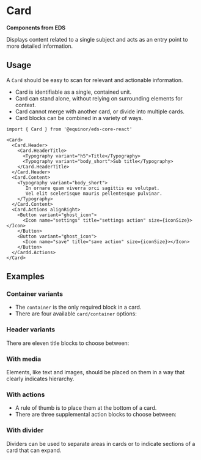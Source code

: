 
<Meta of={ComponentStories} />

# Card

**Components from EDS**

Displays content related to a single subject and acts as an entry point to more detailed information.

<Links
    figmaUrl="https://www.figma.com/file/0bGXR2sCwMVSDNyyzu5BXrO5/UI%E2%80%94User-Interface?node-id=18442%3A38079"
    documentationUrl="https://eds.equinor.com/0b0c666ab/p/9016ba-card/b/75c90f"
    sourceUrl="https://github.com/equinor/design-system/blob/develop/packages/eds-core-react/src/components/Card/Card.tsx"
    npmUrl="https://www.npmjs.com/package/@equinor/eds-core-react"
/>

<Primary />
<Controls />

## Usage

A `Card` should be easy to scan for relevant and actionable information. <br />
 <ul>
    <li>Card is identifiable as a single, contained unit.</li>
    <li>Card can stand alone, without relying on surrounding elements for context.</li>
    <li>Card cannot merge with another card, or divide into multiple cards.</li>
    <li>Card blocks can be combined in a variety of ways.</li>
  </ul>

  ```tsx
import { Card } from '@equinor/eds-core-react'

<Card>
    <Card.Header>
      <Card.HeaderTitle>
        <Typography variant="h5">Title</Typography>
        <Typography variant="body_short">Sub title</Typography>
      </Card.HeaderTitle>
    </Card.Header>
    <Card.Content>
      <Typography variant="body_short">
         In ornare quam viverra orci sagittis eu volutpat.
         Vel elit scelerisque mauris pellentesque pulvinar.
      </Typography>
    </Card.Content>
    <Card.Actions alignRight>
      <Button variant="ghost_icon">
        <Icon name="settings" title="settings action" size={iconSize}></Icon>
      </Button>
      <Button variant="ghost_icon">
        <Icon name="save" title="save action" size={iconSize}></Icon>
      </Button>
    </Cardd.Actions>
</Card>
```

## Examples

### Container variants

<ul>
    <li>The <code>container</code> is the only required block in a card.</li>
    <li>There are four available <code>card/container</code> options:</li>
</ul>

<Canvas of={ComponentStories.TypeOfCards} />

### Header variants

There are eleven title blocks to choose between:

<Canvas of={ComponentStories.CardHeaderVariants} />

### With media

Elements, like text and images, should be placed on them in a way that clearly indicates hierarchy.

<Canvas of={ComponentStories.WithMedia} />

### With actions

<ul>
    <li>A rule of thumb is to place them at the bottom of a card.</li>
    <li>There are three supplemental action blocks to choose between:</li>
</ul>

<Canvas of={ComponentStories.WithActions} />

### With divider

Dividers can be used to separate areas in cards or to indicate sections of a card that can expand.

<Canvas of={ComponentStories.WithDivider} />